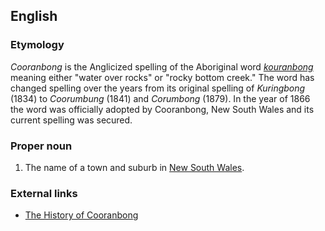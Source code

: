 ==English==

===Etymology===
''Cooranbong'' is the Anglicized spelling of the Aboriginal word ''[[kouranbong]]'' meaning either "water over rocks" or "rocky bottom creek." The word has changed spelling over the years from its original spelling of ''Kuringbong'' (1834) to ''Coorumbung'' (1841) and ''Corumbong'' (1879). In the year of 1866 the word was officially adopted by Cooranbong, New South Wales and its current spelling was secured.

===Proper noun===
{{en-proper noun}}

# The name of a town and suburb in [[New South Wales]].

===External links===
* [http://www.lakemac.infohunt.nsw.gov.au/library/lhist/suburb/lmp&p/cooranbong.htm The History of Cooranbong]